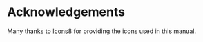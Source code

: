 # Acknowledgements

Many thanks to [Icons8](https://icons8.com) for providing the icons used in this manual.
